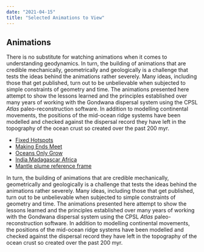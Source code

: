 ```yaml
---
date: "2021-04-15"
title: "Selected Animations to View"
---
```

## Animations


There is no substitute for watching animations when it comes to understanding geodynamics. In turn, the building of animations that are credible mechanically, geometrically and geologically is a challenge that tests the ideas behind the animations rather severely. Many ideas, including those that get published, turn out to be unbelievable when subjected to simple constraints of geometry and time.  The animations presented here attempt to show the lessons learned and the principles established over many years of working with the Gondwana dispersal system using the CPSL *Atlas* paleo-reconstruction software. In addition to modelling continental movements, the positions of the mid-ocean ridge systems have been modelled and checked against the dispersal record they have left in the topography of the ocean crust so created over the past 200 myr.

* [Fixed Hotspots](../fixed-is-fixed)
* [Making Ends Meet](../making-ends-meet)
* [Oceans Only Grow](../oceansonlygrow)
* [India Madagascar Africa](/gondwana)
* [Mantle plume reference frame](/gondwana)

In turn, the building of animations that are credible mechanically, geometrically and geologically is a challenge that tests the ideas behind the animations rather severely. Many ideas, including those that get published, turn out to be unbelievable when subjected to simple constraints of geometry and time.  The animations presented here attempt to show the lessons learned and the principles established over many years of working with the Gondwana dispersal system using the CPSL *Atlas* paleo-reconstruction software. In addition to modelling continental movements, the positions of the mid-ocean ridge systems have been modelled and checked against the dispersal record they have left in the topography of the ocean crust so created over the past 200 myr.

